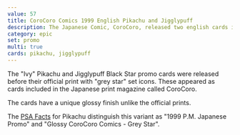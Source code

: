 ```yaml
---
value: 57
title: CoroCoro Comics 1999 English Pikachu and Jigglypuff
description: The Japanese Comic, CoroCoro, released two english cards in 1999, glossy "grey star" promos.
category: epic
set: promo
multi: true
cards: pikachu, jigglypuff
---
```


The "Ivy" Pikachu and Jigglypuff Black Star promo cards were released before their official print with "grey star" set icons.
These appeared as cards included in the Japanese print magazine called CoroCoro.

The cards have a unique glossy finish unlike the official prints.

The [PSA Facts](https://www.psacard.com/cardfacts/non-sports-cards/1999-nintendo-pokemon-japanese-corocoro-comics-promo/ivy-pikachu-glossy-grey-star/696122) for Pikachu distinguish this variant as "1999 P.M. Japanese Promo" and "Glossy CoroCoro Comics - Grey Star".
